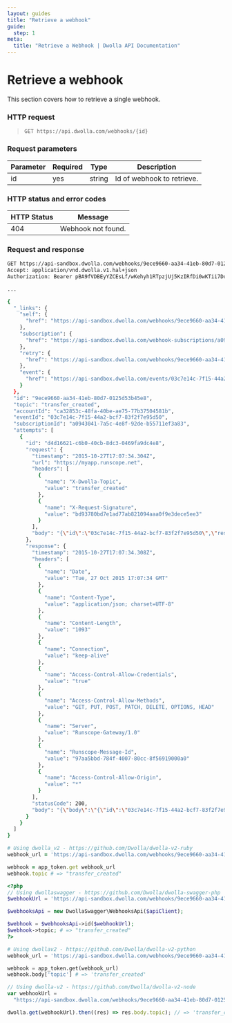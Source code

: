 ```yaml
---
layout: guides
title: "Retrieve a webhook"
guide:
  step: 1
meta:
  title: "Retrieve a Webhook | Dwolla API Documentation"
---
```


# Retrieve a webhook

This section covers how to retrieve a single webhook.

### HTTP request

> `GET https://api.dwolla.com/webhooks/{id}`

### Request parameters

| Parameter | Required | Type   | Description                |
| --------- | -------- | ------ | -------------------------- |
| id        | yes      | string | Id of webhook to retrieve. |

### HTTP status and error codes

| HTTP Status | Message            |
| ----------- | ------------------ |
| 404         | Webhook not found. |

### Request and response

```bash
GET https://api-sandbox.dwolla.com/webhooks/9ece9660-aa34-41eb-80d7-0125d53b45e8
Accept: application/vnd.dwolla.v1.hal+json
Authorization: Bearer pBA9fVDBEyYZCEsLf/wKehyh1RTpzjUj5KzIRfDi0wKTii7DqY

...

{
  "_links": {
    "self": {
      "href": "https://api-sandbox.dwolla.com/webhooks/9ece9660-aa34-41eb-80d7-0125d53b45e8"
    },
    "subscription": {
      "href": "https://api-sandbox.dwolla.com/webhook-subscriptions/a0943041-7a5c-4e8f-92de-b55711ef3a83"
    },
    "retry": {
      "href": "https://api-sandbox.dwolla.com/webhooks/9ece9660-aa34-41eb-80d7-0125d53b45e8/retries"
    },
    "event": {
      "href": "https://api-sandbox.dwolla.com/events/03c7e14c-7f15-44a2-bcf7-83f2f7e95d50"
    }
  },
  "id": "9ece9660-aa34-41eb-80d7-0125d53b45e8",
  "topic": "transfer_created",
  "accountId": "ca32853c-48fa-40be-ae75-77b37504581b",
  "eventId": "03c7e14c-7f15-44a2-bcf7-83f2f7e95d50",
  "subscriptionId": "a0943041-7a5c-4e8f-92de-b55711ef3a83",
  "attempts": [
    {
      "id": "d4d16621-c6b0-40cb-8dc3-0469fa9dc4e8",
      "request": {
        "timestamp": "2015-10-27T17:07:34.304Z",
        "url": "https://myapp.runscope.net",
        "headers": [
          {
            "name": "X-Dwolla-Topic",
            "value": "transfer_created"
          },
          {
            "name": "X-Request-Signature",
            "value": "bd93780bd7e1ad77ab821094aaa0f9e3dece5ee3"
          }
        ],
        "body": "{\"id\":\"03c7e14c-7f15-44a2-bcf7-83f2f7e95d50\",\"resourceId\":\"81BA6F36-CD7C-E511-80DB-0AA34A9B2388\",\"topic\":\"transfer_created\",\"timestamp\":\"2015-10-27T17:07:34.207Z\",\"_links\":{\"self\":{\"href\":\"https://api.dwolla.com/events/03c7e14c-7f15-44a2-bcf7-83f2f7e95d50\"},\"account\":{\"href\":\"https://api-sandbox.dwolla.com/accounts/ca32853c-48fa-40be-ae75-77b37504581b\"},\"resource\":{\"href\":\"https://api.dwolla.com/transfers/81BA6F36-CD7C-E511-80DB-0AA34A9B2388\"}}}"
      },
      "response": {
        "timestamp": "2015-10-27T17:07:34.308Z",
        "headers": [
          {
            "name": "Date",
            "value": "Tue, 27 Oct 2015 17:07:34 GMT"
          },
          {
            "name": "Content-Type",
            "value": "application/json; charset=UTF-8"
          },
          {
            "name": "Content-Length",
            "value": "1093"
          },
          {
            "name": "Connection",
            "value": "keep-alive"
          },
          {
            "name": "Access-Control-Allow-Credentials",
            "value": "true"
          },
          {
            "name": "Access-Control-Allow-Methods",
            "value": "GET, PUT, POST, PATCH, DELETE, OPTIONS, HEAD"
          },
          {
            "name": "Server",
            "value": "Runscope-Gateway/1.0"
          },
          {
            "name": "Runscope-Message-Id",
            "value": "97aa5bbd-784f-4007-80cc-8f56919000a0"
          },
          {
            "name": "Access-Control-Allow-Origin",
            "value": "*"
          }
        ],
        "statusCode": 200,
        "body": "{\"body\":\"{\"id\":\"03c7e14c-7f15-44a2-bcf7-83f2f7e95d50\",\"resourceId\":\"81BA6F36-CD7C-E511-80DB-0AA34A9B2388\",\"topic\":\"transfer_created\",\"timestamp\":\"2015-10-27T17:07:34.207Z\",\"_links\":{\"self\":{\"href\":\"https://api-sandbox.dwolla.com/events/03c7e14c-7f15-44a2-bcf7-83f2f7e95d50\"},\"account\":{\"href\":\"https://api-sandbox.dwolla.com/accounts/ca32853c-48fa-40be-ae75-77b37504581b\"},\"resource\":{\"href\":\"https://api.dwolla.com/transfers/81BA6F36-CD7C-E511-80DB-0AA34A9B2388\"}}}\",\"files\":[],\"form\":{},\"fragment\":\"\",\"headers\":{\"Connection\":[\"close\"],\"Content-Length\":[\"453\"],\"Content-Type\":[\"application/json; charset=UTF-8\"],\"Host\":[\"myapp.runscope.net\"],\"User-Agent\":[\"dwolla-webhooks/1.0\"],\"X-Dwolla-Topic\":[\"transfer_created\"],\"X-Request-Signature\":[\"bd93780bd7e1ad77ab821094aaa0f9e3dece5ee3\"]},\"host\":\"myapp.runscope.net\",\"method\":\"POST\",\"params\":{},\"path\":\"/\",\"region\":\"us5\",\"runscope_host\":\"prod078.runscope.in\",\"scheme\":\"https\",\"source\":\"capture\",\"source_ip\":\"52.24.10.184\",\"timestamp\":1.4459656543078682e+09,\"url\":\"https://myapp.runscope.net/\"}"
      }
    }
  ]
}
```

```ruby
# Using dwolla_v2 - https://github.com/Dwolla/dwolla-v2-ruby
webhook_url = 'https://api-sandbox.dwolla.com/webhooks/9ece9660-aa34-41eb-80d7-0125d53b45e8'

webhook = app_token.get webhook_url
webhook.topic # => "transfer_created"
```

```php
<?php
// Using dwollaswagger - https://github.com/Dwolla/dwolla-swagger-php
$webhookUrl = 'https://api-sandbox.dwolla.com/webhooks/9ece9660-aa34-41eb-80d7-0125d53b45e8';

$webhooksApi = new DwollaSwagger\WebhooksApi($apiClient);

$webhook = $webhooksApi->id($webhookUrl);
$webhook->topic; # => "transfer_created"
?>
```

```python
# Using dwollav2 - https://github.com/Dwolla/dwolla-v2-python
webhook_url = 'https://api-sandbox.dwolla.com/webhooks/9ece9660-aa34-41eb-80d7-0125d53b45e8'

webhook = app_token.get(webhook_url)
webhook.body['topic'] # => 'transfer_created'
```

```javascript
// Using dwolla-v2 - https://github.com/Dwolla/dwolla-v2-node
var webhookUrl =
  "https://api-sandbox.dwolla.com/webhooks/9ece9660-aa34-41eb-80d7-0125d53b45e8";

dwolla.get(webhookUrl).then((res) => res.body.topic); // => 'transfer_created'
```
